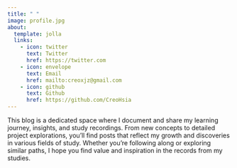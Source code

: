 ```yaml
---
title: " "
image: profile.jpg
about:
  template: jolla
  links:
    - icon: twitter
      text: Twitter
      href: https://twitter.com
    - icon: envelope
      text: Email
      href: mailto:creoxjz@gmail.com
    - icon: github
      text: Github
      href: https://github.com/CreoHsia
---
```

This blog is a dedicated space where I document and share my learning journey, insights, and study recordings. From new concepts to detailed project explorations, you’ll find posts that reflect my growth and discoveries in various fields of study. Whether you’re following along or exploring similar paths, I hope you find value and inspiration in the records from my studies.